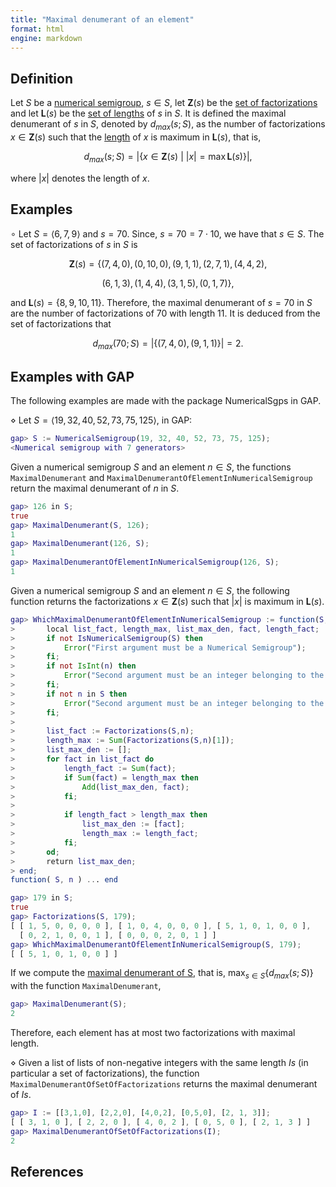 ```yaml
---
title: "Maximal denumerant of an element"
format: html
engine: markdown
---
```


<!-- Maximal-denumerant-NS -->

## Definition

Let $S$ be a [numerical semigroup](../Basic-concepts/Numerical-semigroup.qmd), $s \in S$, let $\mathbf{Z}(s)$ be the [set of factorizations](../Presentations-NS/Set-of-factorizations.qmd) and let $\mathbf{L}(s)$ be the [set of lengths](../Fact-and-div/Set-of-lengths.qmd) of $s$ in $S$. It is defined the maximal denumerant of $s$ in $S$, denoted by $d_{max}(s;S)$, as the number of factorizations $x \in \mathbf{Z}(s)$ such that the [length](../Fact-and-div/Length-factorization.qmd) of $x$ is maximum in $\mathbf{L}(s)$, that is,

$$
d_{max}(s;S) = |\{x \in \mathbf{Z}(s) ~ | ~ |x| = \max \mathbf{L}(s) \}|,
$$ 

where $|x|$ denotes the length of $x$.

## Examples

$\circ$ Let $S = \langle 6, 7, 9 \rangle$ and $s = 70$. Since, $s = 70 = 7 \cdot 10$, we have that $s \in S$. The set of factorizations of $s$ in $S$ is

$$
\mathbf{Z}(s) = \{(7, 4, 0), (0, 10, 0), (9, 1, 1), (2, 7, 1), (4, 4, 2),
$$

$$
(6, 1, 3), (1, 4, 4), (3, 1, 5), (0, 1, 7) \},
$$ 

and $\mathbf{L}(s) = \{8,9,10,11\}$. Therefore, the maximal denumerant of $s = 70$ in $S$ are the number of factorizations of $70$ with length $11$. It is deduced from the set of factorizations that

$$
d_{max}(70;S) = |\{(7,4,0), (9,1,1)\}| = 2.
$$

## Examples with GAP

The following examples are made with the package NumericalSgps in GAP.

$\diamond$ Let $S = \langle 19, 32, 40, 52, 73, 75, 125 \rangle$, in GAP:

``` gap
gap> S := NumericalSemigroup(19, 32, 40, 52, 73, 75, 125);
<Numerical semigroup with 7 generators>
```

Given a numerical semigroup $S$ and an element $n \in S$, the functions `MaximalDenumerant` and `MaximalDenumerantOfElementInNumericalSemigroup` return the maximal denumerant of $n$ in $S$.

``` gap
gap> 126 in S;
true
gap> MaximalDenumerant(S, 126);
1
gap> MaximalDenumerant(126, S);
1
gap> MaximalDenumerantOfElementInNumericalSemigroup(126, S);
1
```

Given a numerical semigroup $S$ and an element $n \in S$, the following function returns the factorizations $x \in \mathbf{Z}(s)$ such that $|x|$ is maximum in $\mathbf{L}(s)$.

```gap
gap> WhichMaximalDenumerantOfElementInNumericalSemigroup := function(S,n)
>       local list_fact, length_max, list_max_den, fact, length_fact;
>       if not IsNumericalSemigroup(S) then
>           Error("First argument must be a Numerical Semigroup");
>       fi;
>       if not IsInt(n) then
>           Error("Second argument must be an integer belonging to the first argument");
>       fi;
>       if not n in S then
>           Error("Second argument must be an integer belonging to the first argument");
>       fi;
> 
>       list_fact := Factorizations(S,n);
>       length_max := Sum(Factorizations(S,n)[1]);
>       list_max_den := [];
>       for fact in list_fact do
>           length_fact := Sum(fact);
>           if Sum(fact) = length_max then
>               Add(list_max_den, fact);
>           fi;
> 
>           if length_fact > length_max then
>               list_max_den := [fact];
>               length_max := length_fact;
>           fi;
>       od;
>       return list_max_den;
> end;
function( S, n ) ... end
```

```gap
gap> 179 in S;
true
gap> Factorizations(S, 179);
[ [ 1, 5, 0, 0, 0, 0 ], [ 1, 0, 4, 0, 0, 0 ], [ 5, 1, 0, 1, 0, 0 ],
  [ 0, 2, 1, 0, 0, 1 ], [ 0, 0, 0, 2, 0, 1 ] ]
gap> WhichMaximalDenumerantOfElementInNumericalSemigroup(S, 179);
[ [ 5, 1, 0, 1, 0, 0 ] ]
```

If we compute the [maximal denumerant of S](Maximal-denumerant-NS.qmd), that is, $\max_{s \in S} \{d_{max}(s;S)\}$ with the function `MaximalDenumerant`,

``` gap
gap> MaximalDenumerant(S);
2
```

Therefore, each element has at most two factorizations with maximal length. 



$\diamond$ Given a list of lists of non-negative integers with the same length $Is$ (in particular a set of factorizations), the function `MaximalDenumerantOfSetOfFactorizations` returns the maximal denumerant of $Is$.

``` gap
gap> I := [[3,1,0], [2,2,0], [4,0,2], [0,5,0], [2, 1, 3]];
[ [ 3, 1, 0 ], [ 2, 2, 0 ], [ 4, 0, 2 ], [ 0, 5, 0 ], [ 2, 1, 3 ] ]
gap> MaximalDenumerantOfSetOfFactorizations(I);
2
```


## References
